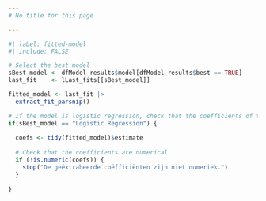 ```yaml
---
# No title for this page

---
```


```r
#| label: fitted-model
#| include: FALSE

# Select the best model
sBest_model <- dfModel_results$model[dfModel_results$best == TRUE]
last_fit    <- lLast_fits[[sBest_model]]

fitted_model <- last_fit |>
  extract_fit_parsnip()

# If the model is logistic regression, check that the coefficients of the model are numerical
if(sBest_model == "Logistic Regression") {
  
  coefs <- tidy(fitted_model)$estimate
  
  # Check that the coefficients are numerical
  if (!is.numeric(coefs)) {
    stop("De geëxtraheerde coëfficiënten zijn niet numeriek.")
  }
  
}

```
